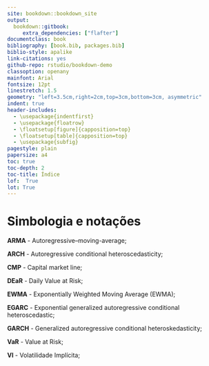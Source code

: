 ```yaml
--- 
site: bookdown::bookdown_site
output: 
  bookdown::gitbook:
     extra_dependencies: ["flafter"]
documentclass: book
bibliography: [book.bib, packages.bib]
biblio-style: apalike
link-citations: yes
github-repo: rstudio/bookdown-demo
classoption: openany
mainfont: Arial
fontsize: 12pt
linestretch: 1.5
geometry: "left=3.5cm,right=2cm,top=3cm,bottom=3cm, asymmetric"
indent: true
header-includes:
  - \usepackage{indentfirst}
  - \usepackage{floatrow}
  - \floatsetup[figure]{capposition=top}
  - \floatsetup[table]{capposition=top}
  - \usepackage{subfig}
pagestyle: plain
papersize: a4
toc: true
toc-depth: 2
toc-title: Índice
lof:  True
lot: True
---
```


# Simbologia e notações{.unnumbered}


**ARMA** - Autoregressive–moving-average; \

**ARCH** - Autoregressive conditional heteroscedasticity; \

**CMP** - Capital market line; \

**DEaR** - Daily Value at Risk; \

**EWMA** - Exponentially Weighted Moving Average (EWMA); \

**EGARC** - Exponential generalized autoregressive conditional heteroscedastic; \

**GARCH** - Generalized autoregressive conditional heteroskedasticity; \

**VaR** - Value at Risk; \

**VI** - Volatilidade Implícita; \



\mainmatter 
